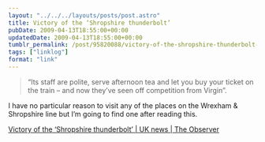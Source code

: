 ```yaml
---
layout: "../../../layouts/posts/post.astro"
title: Victory of the ‘Shropshire thunderbolt’
pubDate: 2009-04-13T18:55:00+00:00
updatedDate: 2009-04-13T18:55:00+00:00
tumblr_permalink: /post/95820088/victory-of-the-shropshire-thunderbolt-uk-news
tags: ["linklog"]
format: "link"
---
```


> &ldquo;Its staff are polite, serve afternoon tea and let you buy your ticket on the train &#8211; and now they&rsquo;ve seen off competition from Virgin&rdquo;.

I have no particular reason to visit any of the places on the Wrexham & Shropshire line but I&rsquo;m going to find one after reading this.

[Victory of the &#8216;Shropshire thunderbolt&#8217; | UK news | The Observer][1]

[1]: http://www.guardian.co.uk/uk/2009/apr/12/train-travel-virgin-wrexham-shropshire
